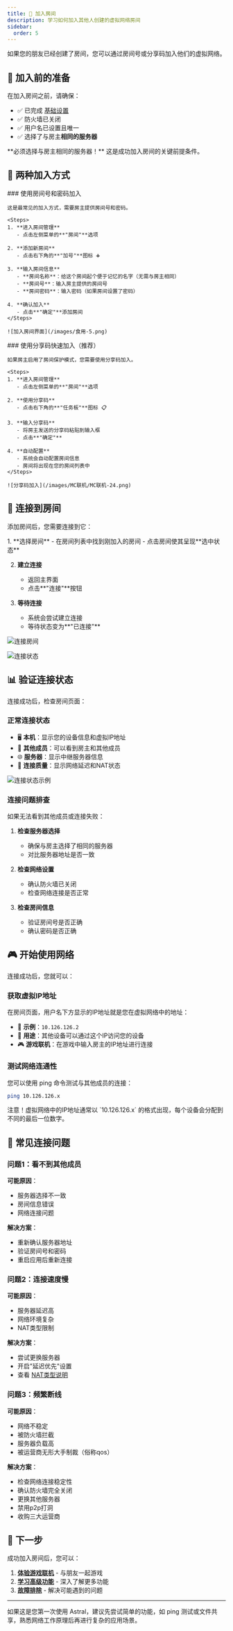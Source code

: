 ```yaml
---
title: 🚪 加入房间
description: 学习如何加入其他人创建的虚拟网络房间
sidebar:
  order: 5
---
```



如果您的朋友已经创建了房间，您可以通过房间号或分享码加入他们的虚拟网络。

## 🎯 加入前的准备

在加入房间之前，请确保：

- ✅ 已完成 [基础设置](/quick-start/basic-settings)
- ✅ 防火墙已关闭
- ✅ 用户名已设置且唯一
- ✅ 选择了与房主**相同的服务器**

<Aside type="caution" title="服务器选择重要提醒">
**必须选择与房主相同的服务器！** 这是成功加入房间的关键前提条件。
</Aside>

## 📱 两种加入方式

<Tabs>
  <TabItem label="房间号加入">
    ### 使用房间号和密码加入

    这是最常见的加入方式，需要房主提供房间号和密码。

    <Steps>
    1. **进入房间管理**
       - 点击左侧菜单的**"房间"**选项

    2. **添加新房间**
       - 点击右下角的**"加号"**图标 ➕

    3. **输入房间信息**
       - **房间名称**：给这个房间起个便于记忆的名字（无需与房主相同）
       - **房间号**：输入房主提供的房间号
       - **房间密码**：输入密码（如果房间设置了密码）

    4. **确认加入**
       - 点击**"确定"**添加房间
    </Steps>

    ![加入房间界面](/images/食用-5.png)
  </TabItem>

  <TabItem label="分享码加入（推荐）">
    ### 使用分享码快速加入（推荐）

    如果房主启用了房间保护模式，您需要使用分享码加入。

    <Steps>
    1. **进入房间管理**
       - 点击左侧菜单的**"房间"**选项

    2. **使用分享码**
       - 点击右下角的**"任务板"**图标 📋

    3. **输入分享码**
       - 将房主发送的分享码粘贴到输入框
       - 点击**"确定"**

    4. **自动配置**
       - 系统会自动配置房间信息
       - 房间将出现在您的房间列表中
    </Steps>

    ![分享码加入](/images/MC联机/MC联机-24.png)
  </TabItem>
</Tabs>

## 🔗 连接到房间

添加房间后，您需要连接到它：

<Steps>
1. **选择房间**
   - 在房间列表中找到刚加入的房间
   - 点击房间使其呈现**选中状态**

2. **建立连接**
   - 返回主界面
   - 点击**"连接"**按钮

3. **等待连接**
   - 系统会尝试建立连接
   - 等待状态变为**"已连接"**
</Steps>

![连接房间](/images/食用-9.png)

![连接状态](/images/食用-6.png)

## 📊 验证连接状态

连接成功后，检查房间页面：

### 正常连接状态
- 🖥️ **本机**：显示您的设备信息和虚拟IP地址
- 👥 **其他成员**：可以看到房主和其他成员
- 🌐 **服务器**：显示中继服务器信息
- 📡 **连接质量**：显示网络延迟和NAT状态

![连接状态示例](/images/MC联机/MC联机-26.png)

### 连接问题排查
如果无法看到其他成员或连接失败：

1. **检查服务器选择**
   - 确保与房主选择了相同的服务器
   - 对比服务器地址是否一致

2. **检查网络设置**
   - 确认防火墙已关闭
   - 检查网络连接是否正常

3. **检查房间信息**
   - 验证房间号是否正确
   - 确认密码是否正确

## 🎮 开始使用网络

连接成功后，您就可以：

### 获取虚拟IP地址
在房间页面，用户名下方显示的IP地址就是您在虚拟网络中的地址：
- 📍 **示例**：`10.126.126.2`
- 🎯 **用途**：其他设备可以通过这个IP访问您的设备
- 🎮 **游戏联机**：在游戏中输入房主的IP地址进行连接

### 测试网络连通性
您可以使用 ping 命令测试与其他成员的连接：
```bash
ping 10.126.126.x
```

<Aside type="tip" title="关于IP地址">
注意！虚拟网络中的IP地址通常以 `10.126.126.x` 的格式出现，每个设备会分配到不同的最后一位数字。
</Aside>

## 🔄 常见连接问题

### 问题1：看不到其他成员
**可能原因**：
- 服务器选择不一致
- 房间信息错误
- 网络连接问题

**解决方案**：
- 重新确认服务器地址
- 验证房间号和密码
- 重启应用后重新连接

### 问题2：连接速度慢
**可能原因**：
- 服务器延迟高
- 网络环境复杂
- NAT类型限制

**解决方案**：
- 尝试更换服务器
- 开启"延迟优先"设置
- 查看 [NAT类型说明](/troubleshooting/nat-types)

### 问题3：频繁断线
**可能原因**：
- 网络不稳定
- 被防火墙拦截
- 服务器负载高
- 被运营商无形大手制裁（俗称qos）

**解决方案**：
- 检查网络连接稳定性
- 确认防火墙完全关闭
- 更换其他服务器
- 禁用p2p打洞
- 收购三大运营商

## 🎯 下一步

成功加入房间后，您可以：

1. **[体验游戏联机](/advanced/game-multiplayer)** - 与朋友一起游戏
2. **[学习高级功能](/user-guide)** - 深入了解更多功能
3. **[故障排除](/troubleshooting)** - 解决可能遇到的问题

---

<Aside type="note" title="温馨提示">
如果这是您第一次使用 Astral，建议先尝试简单的功能，如 ping 测试或文件共享，熟悉网络工作原理后再进行复杂的应用场景。
</Aside>
